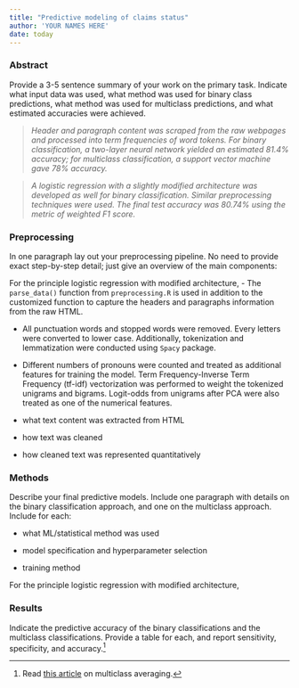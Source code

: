 ```yaml
---
title: "Predictive modeling of claims status"
author: 'YOUR NAMES HERE'
date: today
---
```


### Abstract

Provide a 3-5 sentence summary of your work on the primary task. Indicate what input data was used, what method was used for binary class predictions, what method was used for multiclass predictions, and what estimated accuracies were achieved.

> *Header and paragraph content was scraped from the raw webpages and processed into term frequencies of word tokens. For binary classification, a two-layer neural network yielded an estimated 81.4% accuracy; for multiclass classification, a support vector machine gave 78% accuracy.*

> *A logistic regression with a slightly modified architecture was developed as well for binary classification. Similar preprocessing techniques were used. The final test accuracy was 80.74% using the metric of weighted F1 score.*

### Preprocessing

In one paragraph lay out your preprocessing pipeline. No need to provide exact step-by-step detail; just give an overview of the main components:

For the principle logistic regression with modified architecture,
-   The `parse_data()` function from `preprocessing.R` is used in addition to the customized function to capture the headers and paragraphs information from the raw HTML.

-   All punctuation words and stopped words were removed. Every letters were converted to lower case. Additionally, tokenization and lemmatization were conducted using `Spacy` package. 

-   Different numbers of pronouns were counted and treated as additional features for training the model. Term Frequency-Inverse Term Frequency (tf-idf) vectorization was performed to weight the tokenized unigrams and bigrams. Logit-odds from unigrams after PCA were also treated as one of the numerical features.

-   what text content was extracted from HTML

-   how text was cleaned

-   how cleaned text was represented quantitatively


### Methods

Describe your final predictive models. Include one paragraph with details on the binary classification approach, and one on the multiclass approach. Include for each:

-   what ML/statistical method was used

-   model specification and hyperparameter selection

-   training method

For the principle logistic regression with modified architecture, 


### Results

Indicate the predictive accuracy of the binary classifications and the multiclass classifications. Provide a table for each, and report sensitivity, specificity, and accuracy.[^1]

[^1]: Read [this article](https://yardstick.tidymodels.org/articles/multiclass.html) on multiclass averaging.

